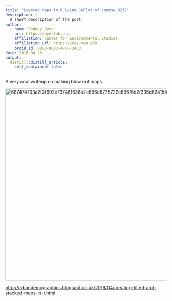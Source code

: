 ```yaml
---
title: "Layered Maps in R Using GGPlot of course 8230"
description: |
  A short description of the post.
author:
  - name: Rodney Dyer
    url: https://dyerlab.org
    affiliation: Center for Environmental Studies
    affiliation_url: https://ces.vcu.edu
    orcid_id: 0000-0003-4707-3453
date: 2016-04-20
output:
  distill::distill_article:
    self_contained: false
---
```





A very cool writeup on making blow out maps.

[<img class="aligncenter wp-image-926 size-full" src="wp-content/uploads/2016/04/687474703a2f2f692e737461636b2e696d6775722e636f6d2f336c6241542e706e67.png" alt="687474703a2f2f692e737461636b2e696d6775722e636f6d2f336c6241542e706e67" width="900" height="600" srcset="wp-content/uploads/2016/04/687474703a2f2f692e737461636b2e696d6775722e636f6d2f336c6241542e706e67.png 900w, wp-content/uploads/2016/04/687474703a2f2f692e737461636b2e696d6775722e636f6d2f336c6241542e706e67-300x200.png 300w, wp-content/uploads/2016/04/687474703a2f2f692e737461636b2e696d6775722e636f6d2f336c6241542e706e67-768x512.png 768w" sizes="(max-width: 900px) 100vw, 900px" />](http://urbandemographics.blogspot.co.uk/2016/04/creating-tilted-and-stacked-maps-in-r.html)

<http://urbandemographics.blogspot.co.uk/2016/04/creating-tilted-and-stacked-maps-in-r.html>

&nbsp;
 
 
 
